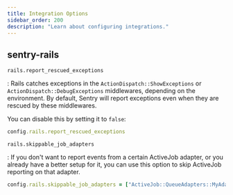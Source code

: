```yaml
---
title: Integration Options
sidebar_order: 200
description: "Learn about configuring integrations."
---
```


## sentry-rails

`rails.report_rescued_exceptions`

: Rails catches exceptions in the `ActionDispatch::ShowExceptions` or `ActionDispatch::DebugExceptions` middlewares, depending on the environment. By default, Sentry will report exceptions even when they are rescued by these middlewares.

You can disable this by setting it to `false`:

```ruby
config.rails.report_rescued_exceptions
```

`rails.skippable_job_adapters`

: If you don't want to report events from a certain ActiveJob adapter, or you already have a better setup for it, you can use this option to skip ActiveJob reporting on that adapter.

```ruby
config.rails.skippable_job_adapters = ["ActiveJob::QueueAdapters::MyAdapter"]
```
